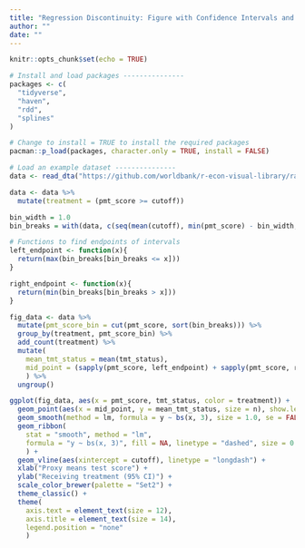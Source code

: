 ```yaml
---
title: "Regression Discontinuity: Figure with Confidence Intervals and Points"
author: ""
date: ""
---
```


```r
knitr::opts_chunk$set(echo = TRUE)
```

```r
# Install and load packages ---------------
packages <- c(
  "tidyverse",
  "haven",
  "rdd",
  "splines"
)

# Change to install = TRUE to install the required packages
pacman::p_load(packages, character.only = TRUE, install = FALSE)

# Load an example dataset ---------------
data <- read_dta("https://github.com/worldbank/r-econ-visual-library/raw/master/Library/Data/RDD_data.dta")

data <- data %>%
  mutate(treatment = (pmt_score >= cutoff))

bin_width = 1.0
bin_breaks = with(data, c(seq(mean(cutoff), min(pmt_score) - bin_width, -bin_width), seq(mean(cutoff) + bin_width, max(pmt_score) + bin_width, bin_width)))

# Functions to find endpoints of intervals
left_endpoint <- function(x){
  return(max(bin_breaks[bin_breaks <= x]))
}

right_endpoint <- function(x){
  return(min(bin_breaks[bin_breaks > x]))
}

fig_data <- data %>%
  mutate(pmt_score_bin = cut(pmt_score, sort(bin_breaks))) %>%
  group_by(treatment, pmt_score_bin) %>%
  add_count(treatment) %>%
  mutate(
    mean_tmt_status = mean(tmt_status),
    mid_point = (sapply(pmt_score, left_endpoint) + sapply(pmt_score, right_endpoint)) / 2
    ) %>%
  ungroup()

ggplot(fig_data, aes(x = pmt_score, tmt_status, color = treatment)) +
  geom_point(aes(x = mid_point, y = mean_tmt_status, size = n), show.legend = FALSE) +
  geom_smooth(method = lm, formula = y ~ bs(x, 3), size = 1.0, se = FALSE) +
  geom_ribbon(
    stat = "smooth", method = "lm", 
    formula = "y ~ bs(x, 3)", fill = NA, linetype = "dashed", size = 0.3
    ) +
  geom_vline(aes(xintercept = cutoff), linetype = "longdash") +
  xlab("Proxy means test score") +
  ylab("Receiving treatment (95% CI)") +
  scale_color_brewer(palette = "Set2") +
  theme_classic() +
  theme(
    axis.text = element_text(size = 12),
    axis.title = element_text(size = 14),
    legend.position = "none"
    )

```


